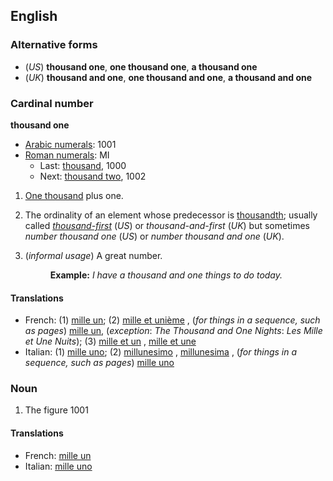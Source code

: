 {{rfd}}
{{rfc|What's an entry like this supposed to look like?}}
==English==

===Alternative forms===
*(''US'') '''thousand one''', '''one thousand one''', '''a thousand one'''<br>
*(''UK'') '''thousand and one''', '''one thousand and one''', '''a thousand and one'''

===Cardinal number===
'''thousand one'''
* [[w:Arabic Numerals|Arabic numerals]]: 1001
* [[w:Roman numerals|Roman numerals]]: MI
** Last: [[thousand]], 1000
** Next: [[thousand two]], 1002

# {{US}} [[thousand|One thousand]] plus one.
# {{informal}} The ordinality of an element whose predecessor is [[thousandth]]; usually called ''[[thousand-first]]'' (''US'') or ''thousand-and-first'' (''UK'') but sometimes ''number thousand one'' (''US'') or ''number thousand and one'' (''UK'').
# (''informal usage'') A great number.
#: '''Example:''' ''I have a thousand and one things to do today.''

====Translations====

* French: (1) [[mille un]]; (2) [[mille et unième]] , (''for things in a sequence, such as pages'') [[mille un]], (''exception'': ''The Thousand and One Nights'': ''Les Mille et Une Nuits''); (3) [[mille et un]] {{m}}, [[mille et une]] {{f}}
* Italian: (1) [[mille uno]]; (2) [[millunesimo]] {{m}}, [[millunesima]] {{f}}, (''for things in a sequence, such as pages'') [[mille uno]]

===Noun===
{{infl|en|noun}}
# The figure 1001

====Translations====
* French: [[mille un]] {{m}}
* Italian: [[mille uno]] {{m}}